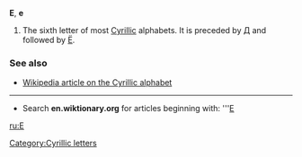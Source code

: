 '''Е''', '''е'''

#The sixth letter of most [[Cyrillic]] alphabets. It is preceded by [[Д]] and followed by [[Ё]].

===See also===
*[[w:Cyrillic alphabet|Wikipedia article on the Cyrillic alphabet]]

----

*Search '''en.wiktionary.org''' for articles beginning with: '''[http://wiktionary.org/w/wiki.phtml?title=Special:Allpages&from=Е Е]

[[ru:Е]]
[[Category:Cyrillic letters]]